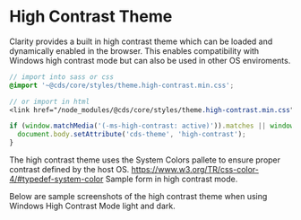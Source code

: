 
<Meta title="Themes/High Contrast" />

# High Contrast Theme

Clarity provides a built in high contrast theme which can be loaded and dynamically enabled
in the browser. This enables compatibility with Windows high contrast mode but can also
be used in other OS enviroments.

```scss
// import into sass or css
@import '~@cds/core/styles/theme.high-contrast.min.css';

// or import in html
<link href="/node_modules/@cds/core/styles/theme.high-contrast.min.css" rel="stylesheet">
```

```javascript
if (window.matchMedia('(-ms-high-contrast: active)')).matches || window.matchMedia('(forced-colors: active)')).matches) {
  document.body.setAttribute('cds-theme', 'high-contrast');
}
```

The high contrast theme uses the System Colors pallete to ensure proper contrast
defined by the host OS. https://www.w3.org/TR/css-color-4/#typedef-system-color
Sample form in high contrast mode.

<Story id="stories-themes--high-contrast-theme" />

Below are sample screenshots of the high contrast theme when using Windows High Contrast Mode
light and dark.

<Story id="stories-themes--windows-high-contrast-theme" />
